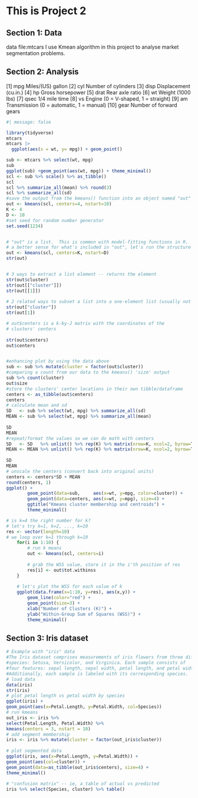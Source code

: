 # This is Project 2

## Section 1: Data
data file:mtcars
I use Kmean algorithm in this project to analyse market segmentation problems.

## Section 2: Analysis

[1]	mpg	Miles/(US) gallon
[2]	cyl	Number of cylinders
[3]	disp	Displacement (cu.in.)
[4]	hp	Gross horsepower
[5]	drat	Rear axle ratio
[6]	wt	Weight (1000 lbs)
[7]	qsec	1/4 mile time
[8]	vs	Engine (0 = V-shaped, 1 = straight)
[9]	am	Transmission (0 = automatic, 1 = manual)
[10]	gear	Number of forward gears
```r
#| message: false

library(tidyverse)
mtcars
mtcars |> 
  ggplot(aes(x = wt, y= mpg)) + geom_point()

sub <- mtcars %>% select(wt, mpg)
sub
ggplot(sub) +geom_point(aes(wt, mpg)) + theme_minimal()
scl <- sub %>% scale() %>% as_tibble()
scl
scl %>% summarize_all(mean) %>% round(3) 
scl %>% summarize_all(sd)  
#save the output from the kmeans() function into an object named "out"
out <- kmeans(scl, centers=4, nstart=10)
K <- 4
D <- 10
#set seed for random number generator 
set.seed(1234)


# "out" is a list.  This is common with model-fitting functions in R.  To get
# a better sense for what's included in "out", let's run the structure function:
out <- kmeans(scl, centers=K, nstart=D)
str(out)


# 3 ways to extract a list element -- returns the element
str(out$cluster)
str(out[["cluster"]])
str(out[[1]])
        
# 2 related ways to subset a list into a one-element list (usually not what you want)
str(out["cluster"])
str(out[1])

# out$centers is a k-by-J matrix with the coordinates of the
# clusters' centers
        
str(out$centers)
out$centers


#enhancing plot by using the data above
sub <- sub %>% mutate(cluster = factor(out$cluster))
#comparing a count from our data to the kmeans() 'size' output
sub %>% count(cluster)
out$size
#store the clusters' center locations in their own tibble/dataframe
centers <- as_tibble(out$centers) 
centers
# calculate mean and sd
SD   <- sub %>% select(wt, mpg) %>% summarize_all(sd)
MEAN <- sub %>% select(wt, mpg) %>% summarize_all(mean)
        
SD
MEAN
#repeat/format the values so we can do math with centers 
SD   <- SD   %>% unlist() %>% rep(K) %>% matrix(nrow=K, ncol=2, byrow=T)
MEAN <- MEAN %>% unlist() %>% rep(K) %>% matrix(nrow=K, ncol=2, byrow=T)
        
SD
MEAN
# unscale the centers (convert back into original units)
centers <- centers*SD + MEAN
round(centers, 1)
ggplot() + 
        geom_point(data=sub,     aes(x=wt, y=mpg, color=cluster)) + 
        geom_point(data=centers, aes(x=wt, y=mpg), size=4) + 
        ggtitle("Kmeans cluster membership and centroids") + 
        theme_minimal()

# is k=4 the right number for k?
# let's try k=1, k=2, ..., k=10
res <- vector(length=10)
# we loop over k=1 through k=10
    for(i in 1:10) {
        # run k means
        out <- kmeans(scl, centers=i)
        
        # grab the WSS value, store it in the i'th position of res
        res[i] <- out$tot.withinss
    }
    
    # let's plot the WSS for each value of k
    ggplot(data.frame(x=1:10, y=res), aes(x,y)) + 
        geom_line(color="red") + 
        geom_point(size=3) + 
        xlab("Number of Clusters (K)") + 
        ylab("Within-Group Sum of Squares (WSS)") + 
        theme_minimal()
```
## Section 3: Iris dataset
```r
# Example with "iris" data
#The Iris dataset comprises measurements of iris flowers from three different 
#species: Setosa, Versicolor, and Virginica. Each sample consists of 
#four features: sepal length, sepal width, petal length, and petal width. 
#Additionally, each sample is labeled with its corresponding species.
# load data
data(iris)
str(iris)
# plot petal length vs petal width by species
ggplot(iris) + 
geom_point(aes(x=Petal.Length, y=Petal.Width, col=Species))
# run kmeans
out_iris <- iris %>% 
select(Petal.Length, Petal.Width) %>% 
kmeans(centers = 3, nstart = 10)
# add segment membership
iris <- iris %>% mutate(cluster = factor(out_iris$cluster))
    
# plot segmented data
ggplot(iris, aes(x=Petal.Length, y=Petal.Width)) +
geom_point(aes(col=cluster)) + 
geom_point(data=as_tibble(out_iris$centers), size=4) + 
theme_minimal()
    
# "confusion matrix" -- ie, a table of actual vs predicted
iris %>% select(Species, cluster) %>% table()


```